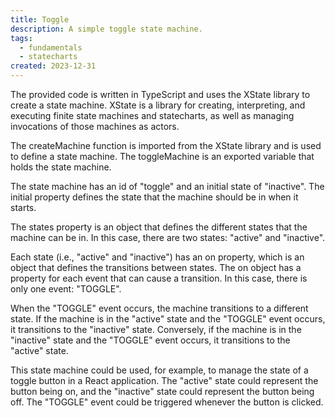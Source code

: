 ```yaml
---
title: Toggle
description: A simple toggle state machine.
tags:
  - fundamentals
  - statecharts
created: 2023-12-31
---
```


The provided code is written in TypeScript and uses the XState library to create a state machine. XState is a library for creating, interpreting, and executing finite state machines and statecharts, as well as managing invocations of those machines as actors.

The createMachine function is imported from the XState library and is used to define a state machine. The toggleMachine is an exported variable that holds the state machine.

The state machine has an id of "toggle" and an initial state of "inactive". The initial property defines the state that the machine should be in when it starts.

The states property is an object that defines the different states that the machine can be in. In this case, there are two states: "active" and "inactive".

Each state (i.e., "active" and "inactive") has an on property, which is an object that defines the transitions between states. The on object has a property for each event that can cause a transition. In this case, there is only one event: "TOGGLE".

When the "TOGGLE" event occurs, the machine transitions to a different state. If the machine is in the "active" state and the "TOGGLE" event occurs, it transitions to the "inactive" state. Conversely, if the machine is in the "inactive" state and the "TOGGLE" event occurs, it transitions to the "active" state.

This state machine could be used, for example, to manage the state of a toggle button in a React application. The "active" state could represent the button being on, and the "inactive" state could represent the button being off. The "TOGGLE" event could be triggered whenever the button is clicked.
